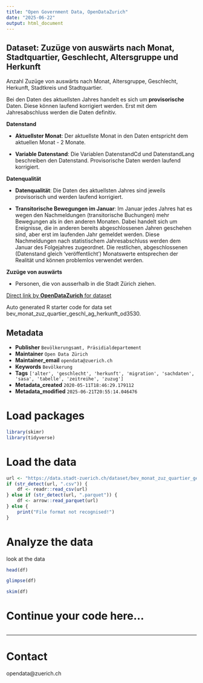 ```yaml
---
title: "Open Government Data, OpenDataZurich"
date: "2025-06-22"
output: html_document
---
```


## Dataset: Zuzüge von auswärts nach Monat, Stadtquartier, Geschlecht, Altersgruppe und Herkunft


Anzahl Zuzüge von auswärts nach Monat, Altersgruppe, Geschlecht, Herkunft, Stadtkreis und Stadtquartier.

Bei den Daten des aktuellsten Jahres handelt es sich um **provisorische** Daten. Diese können laufend korrigiert werden. Erst mit dem Jahresabschluss werden die Daten definitiv.
 


**Datenstand**

- **Aktuellster Monat**: Der aktuellste Monat in den Daten entspricht dem aktuellen Monat - 2 Monate.

- **Variable Datenstand**: Die Variablen DatenstandCd und DatenstandLang beschreiben den Datenstand. Provisorische Daten werden laufend korrigiert.

 

[]()

**Datenqualität**

- **Datenqualität**: Die Daten des aktuellsten Jahres sind jeweils provisorisch und werden laufend korrigiert.

- **Transitorische Bewegungen im Januar**: Im Januar jedes Jahres hat es wegen den Nachmeldungen (transitorische Buchungen) mehr Bewegungen als in den anderen Monaten. Dabei handelt sich um Ereignisse, die in anderen bereits abgeschlossenen Jahren geschehen sind, aber erst im laufenden Jahr gemeldet werden. 
Diese Nachmeldungen nach statistischem Jahresabschluss werden dem Januar des Folgejahres zugeordnet. 
Die restlichen, abgeschlossenen (Datenstand gleich 'veröffentlicht') Monatswerte entsprechen der Realität und können problemlos verwendet werden.

 

[]()

**Zuzüge von auswärts**

- Personen, die von ausserhalb in die Stadt Zürich ziehen.
 

[]()



[Direct link by **OpenDataZurich** for dataset](https://data.stadt-zuerich.ch/dataset/bev_monat_zuz_quartier_geschl_ag_herkunft_od3530)

Auto generated R starter code for data set bev_monat_zuz_quartier_geschl_ag_herkunft_od3530.

## Metadata

- **Publisher** `Bevölkerungsamt, Präsidialdepartement`
- **Maintainer** `Open Data Zürich`
- **Maintainer_email** `opendata@zuerich.ch`
- **Keywords** `Bevölk­erung`
- **Tags** `['alter', 'geschlecht', 'herkunft', 'migration', 'sachdaten', 'sasa', 'tabelle', 'zeitreihe', 'zuzug']`
- **Metadata_created** `2020-05-11T18:46:29.179112`
- **Metadata_modified** `2025-06-21T20:55:14.046476`


# Load packages

```r
library(skimr)
library(tidyverse)
```

# Load the data

```r
url <- "https://data.stadt-zuerich.ch/dataset/bev_monat_zuz_quartier_geschl_ag_herkunft_od3530/download/BEV353OD3530.csv"
if (str_detect(url, ".csv")) {
    df <- readr::read_csv(url)
} else if (str_detect(url, ".parquet")) {
    df <- arrow::read_parquet(url)
} else {
    print("File format not recognised!")
}
```

# Analyze the data

look at the data
```r
head(df)
```

```r
glimpse(df)
```

```r
skim(df)
```

# Continue your code here...

```r

```

------------------------------------------------------------------------

# Contact

opendata@zuerich.ch

